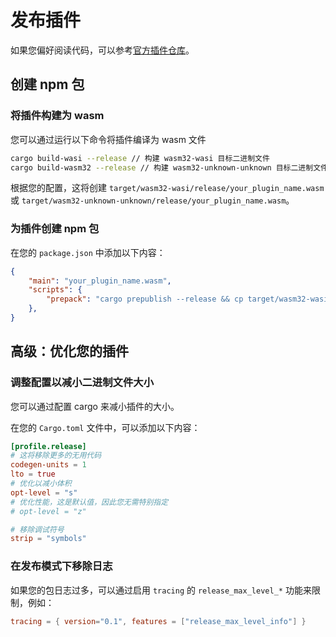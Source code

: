 # 发布插件

如果您偏好阅读代码，可以参考[官方插件仓库](https://github.com/swc-project/plugins)。

## 创建 npm 包

### 将插件构建为 wasm

您可以通过运行以下命令将插件编译为 wasm 文件

```sh
cargo build-wasi --release // 构建 wasm32-wasi 目标二进制文件
cargo build-wasm32 --release // 构建 wasm32-unknown-unknown 目标二进制文件
```

根据您的配置，这将创建 `target/wasm32-wasi/release/your_plugin_name.wasm` 或 `target/wasm32-unknown-unknown/release/your_plugin_name.wasm`。

### 为插件创建 npm 包

在您的 `package.json` 中添加以下内容：

```json filename="package.json"
{
    "main": "your_plugin_name.wasm",
    "scripts": {
        "prepack": "cargo prepublish --release && cp target/wasm32-wasi/release/your_plugin_name.wasm ."
    },
}
```

## 高级：优化您的插件

### 调整配置以减小二进制文件大小

您可以通过配置 cargo 来减小插件的大小。

在您的 `Cargo.toml` 文件中，可以添加以下内容：

```toml filename="Cargo.toml"
[profile.release]
# 这将移除更多的无用代码
codegen-units = 1
lto = true
# 优化以减小体积
opt-level = "s"
# 优化性能，这是默认值，因此您无需特别指定
# opt-level = "z"

# 移除调试符号
strip = "symbols"
```

### 在发布模式下移除日志

如果您的包日志过多，可以通过启用 `tracing` 的 `release_max_level_*` 功能来限制，例如：

```toml
tracing = { version="0.1", features = ["release_max_level_info"] }
```
